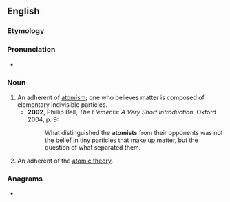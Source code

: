 ==English==

===Etymology===
{{suffix|en|atom|ist}}

===Pronunciation===
* {{IPA|en|/ˈætəmɪst/}}

===Noun===
{{en-noun}}

# An adherent of [[atomism]]; one who believes matter is composed of elementary indivisible particles.
#* '''2002''', Phillip Ball, ''The Elements: A Very Short Introduction'', Oxford 2004, p. 9:
#*: What distinguished the '''atomists''' from their opponents was not the belief in tiny particles that make up matter, but the question of what separated them.
# An adherent of the [[atomic theory]].

===Anagrams===
* {{anagrams|en|a=aimostt|Tomitas}}